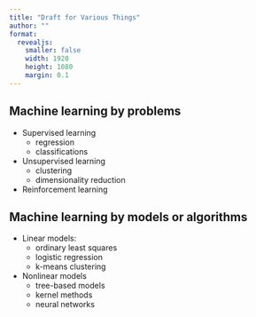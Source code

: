 ```yaml
---
title: "Draft for Various Things"
author: ""
format:
  revealjs:
    smaller: false
    width: 1920
    height: 1080
    margin: 0.1
---
```



## Machine learning by problems

- Supervised learning
  - regression
  - classifications

- Unsupervised learning
  - clustering
  - dimensionality reduction

- Reinforcement learning


## Machine learning by models or algorithms

- Linear models:
  - ordinary least squares
  - logistic regression
  - k-means clustering

- Nonlinear models
  - tree-based models
  - kernel methods
  - neural networks

